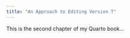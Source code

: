 ```yaml
---
title: "An Approach to Editing Version T"
---
```


This is the second chapter of my Quarto book...

